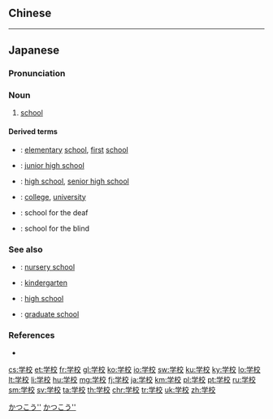 {{also|學校}}
==Chinese==
{{zh-see|學校}}

----

==Japanese==
{{ja-kanjitab|がく|こう|k1=がっ|yomi=o}}

===Pronunciation===
{{ja-pron|がっこう|acc=h|acc_ref=NHK,DJR|y=ko}}

===Noun===
{{ja-noun|kyu=學校|がっこう|hhira=がくかう|count=校}}

# [[school]] {{gloss|institution dedicated to teaching and learning}}

====Derived terms====
* {{ja-r|小学校|しょうがっこう}}: [[elementary]] [[school]], [[first]] [[school]]
* {{ja-r|中学校|ちゅうがっこう}}: [[junior high school]]
* {{ja-r|高等学校|こうとう-がっこう}}: [[high school]], [[senior high school]]
* {{ja-r|大学校|だいがっこう}}: [[college]], [[university]]
* {{ja-r|聾唖学校|ろうあがっこう}}: school for the deaf
* {{ja-r|盲学校|もうがっこう}}: school for the blind

===See also===
* {{ja-r|保育所|ほいくしょ}}: [[nursery school]]
* {{ja-r|幼稚園|ようちえん}}: [[kindergarten]]
* {{ja-r|高校|こうこう}}: [[high school]]
* {{ja-r|大学院|だいがくいん}}: [[graduate school]]

===References===
<references/>
* {{R:OxfordJapanese}}

[[Category:Japanese basic words|かつこう'']]
[[Category:ja:Education|かつこう'']]

[[cs:学校]]
[[et:学校]]
[[fr:学校]]
[[gl:学校]]
[[ko:学校]]
[[io:学校]]
[[sw:学校]]
[[ku:学校]]
[[ky:学校]]
[[lo:学校]]
[[lt:学校]]
[[li:学校]]
[[hu:学校]]
[[mg:学校]]
[[fj:学校]]
[[ja:学校]]
[[km:学校]]
[[pl:学校]]
[[pt:学校]]
[[ru:学校]]
[[sm:学校]]
[[sv:学校]]
[[ta:学校]]
[[th:学校]]
[[chr:学校]]
[[tr:学校]]
[[uk:学校]]
[[zh:学校]]
